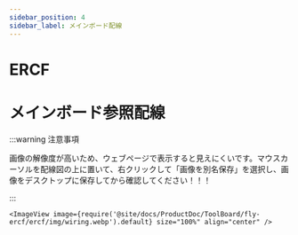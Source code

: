 ```yaml
---
sidebar_position: 4
sidebar_label: メインボード配線
---
```


# ERCF

# メインボード参照配線

:::warning 注意事項

画像の解像度が高いため、ウェブページで表示すると見えにくいです。マウスカーソルを配線図の上に置いて、右クリックして「画像を別名保存」を選択し、画像をデスクトップに保存してから確認してください！！！

:::

    <ImageView image={require('@site/docs/ProductDoc/ToolBoard/fly-ercf/ercf/img/wiring.webp').default} size="100%" align="center" />